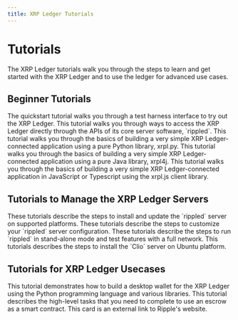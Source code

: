 ```yaml
---
title: XRP Ledger Tutorials
---
```


# Tutorials

The XRP Ledger tutorials walk you through the steps to learn and get started with the XRP Ledger and to use the ledger for advanced use cases.

## Beginner Tutorials

<XRPLCardDeck cols="1/2">
  <DeckCard title="Quickstart" to="./quickstart/index.md">
    The quickstart tutorial walks you through a test harness interface to try out the XRP Ledger.
  </DeckCard>
  <DeckCard title="My First XRPL-connected App" to="https://xrpl.org/get-started-using-http-websocket-apis.html" external>
    This tutorial walks you through ways to access the XRP Ledger directly through the APIs of its core server software, `rippled`.
  </DeckCard>
</XRPLCardDeck>

<XRPLCardDeck cols="1/3">
  <DeckCard title="My First XRPL-connected App" to="https://xrpl.org/get-started-using-python.html" externa;>
    This tutorial walks you through the basics of building a very simple XRP Ledger-connected application using a pure Python library, xrpl.py. 
  </DeckCard>
  <DeckCard title="My First XRPL-connected App" to="https://xrpl.org/get-started-using-java.html" external>
    This tutorial walks you through the basics of building a very simple XRP Ledger-connected application using a pure Java library, xrpl4j. 
  </DeckCard>
  <DeckCard title="My First XRPL-connected App" to="https://xrpl.org/get-started-using-javascript.html" external>
    This tutorial walks you through the basics of building a very simple XRP Ledger-connected application in JavaScript or Typescript using the xrpl.js client library. 
  </DeckCard>
</XRPLCardDeck>

## Tutorials to Manage the XRP Ledger Servers

<XRPLCardDeck cols="1/3">
  <DeckCard title="Install `rippled` Server" to="https://xrpl.org/install-rippled.html" external>
    These tutorials describe the steps to install and update the `rippled` server on supported platforms. 
  </DeckCard>
  <DeckCard title="Configure `rippled` Server" to="https://xrpl.org/configure-rippled.html" external>
    These tutorials describe the steps to customize your `rippled` server configuration.
  </DeckCard>
  <DeckCard title="Run `rippled` in Standalone Mode" to="https://xrpl.org/use-stand-alone-mode.html" external>
    These tutorials describe the steps to run `rippled` in stand-alone mode and test features with a full network.
  </DeckCard>
</XRPLCardDeck>

<XRPLCardDeck cols="1/1">
  <DeckCard title="Install `Clio` Server " to="https://xrpl.org/install-clio-on-ubuntu.html">
    This tutorials describes the steps to install the `Clio` server on Ubuntu platform.  
  </DeckCard>
</XRPLCardDeck>

## Tutorials for XRP Ledger Usecases

<XRPLCardDeck cols="1/3">
  <DeckCard title="Build a Desktop Wallet" to="https://xrpl.org/build-a-desktop-wallet-in-python.html" external>
    This tutorial demonstrates how to build a desktop wallet for the XRP Ledger using the Python programming language and various libraries.
  </DeckCard>
  <DeckCard title="How to Use an Escrow as a Smart Contract" to="https://xrpl.org/use-an-escrow-as-a-smart-contract.html" external>
    This tutorial describes the high-level tasks that you need to complete to use an escrow as a smart contract.
  </DeckCard>
  <DeckCard title="How to Open a Payment Channel to Enable an Inter-Exchange Network" to="https://xrpl.org/open-a-payment-channel-to-enable-an-inter-exchange-network.html" external>
    This card is an external link to Ripple's website.
  </DeckCard>
</XRPLCardDeck>